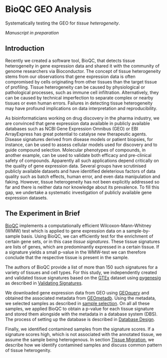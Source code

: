 # BioQC GEO Analysis

Systematically testing the GEO for *tissue heterogeneity*. 

*Manuscript in preparation*

## Introduction
Recently we created a software tool, BioQC, that detects tissue heterogeneity in gene expression data and shared it with the community of genome researchers via Bioconductor. The concept of tissue heterogeneity stems from our observations that gene expression data is often compromised by cells originating from other tissues than the target tissue of profiling. Tissue heterogeneity can be caused by physiological or pathological processes, such as immune cell infiltration. Alternatively, they can be caused by technical imperfection to separate complex or nearby tissues or even human errors. Failures in detecting tissue heterogeneity may have profound implications on data interpretation and reproducibility. 

As bioinformaticians working on drug discovery in the pharma industry, we are convinced that gene expression data available in publicly available databases such as NCBI Gene Expression Omnibus (GEO) or EBI ArrayExpress has great potential to catalyse new therapeutic agents. Disease signatures derived from disease models or patient biopsies, for instance, can be used to assess cellular models used for discovery and to guide compound selection. Molecular phenotypes of compounds, in another example, can be used to validate both efficacy and pre-clinical safety of compounds. Apparently all such applications depend critically on the quality of gene expression data. Several groups have scrutinised publicly available datasets and have identified deleterious factors of data quality such as batch effects, human error, and even data manipulation and faking. However, tissue heterogeneity has not been explicitly addressed so far and there is neither data nor knowledge about its prevalence. To fill this gap, we undertake a systematic investigation of publicly available gene expression datasets.

## The Experiment in Brief

[BioQC](https://accio.gitub.io/BioQC) implements a computationally efficient Wilcoxon-Mann-Whitney (WMW) test which is applied to gene expression data on a sample-by-sample basis. Using BioQC, we can efficiently test for the enrichment of certain gene sets, or in this case *tissue signatures*. These tissue signatures are lists of genes, which are predominantly expressed in a certain tissue. If a signature yields a small p-value in the WMW-test we can therefore conclude that the respective tissue is present in the sample. 

The authors of BioQC provide a list of more than 150 such signatures for a variety of tissues and cell types. For this study, we independently created and validated tissue signatures based on the [GTEx](http://gtexportal.org) dataset using [pygenesig](https://grst.github.io/pygenesig) as described in [Validating Signatures](#validating-signatures). 

We downloaded gene expression data from GEO using [GEOquery](https://bioconductor.org/packages/release/bioc/html/GEOquery.html) and obtained the associated metadata from [GEOmetadb](https://www.bioconductor.org/packages/release/bioc/html/GEOmetadb.html). Using the metadata, we selected samples as described in [sample selection](#sample-selection). On all all these samples, we applied BioQC to obtain a p-value for each tissue signature and stored them alongside with the metadata in a database system (DBS). The process of setting up the database is described in [Database Design](#setup-database). 

Finally, we identified contamined samples from the signature scores. If a signature scores high, which is not associated with the annotated tissue, we assume the sample being heterogenous. In section [Tissue Migration](#tissue-migration), we describe how we identify contamined samples and discuss common pattern of tissue heterogenity. 




